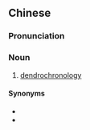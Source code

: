 {{also|树木年代学}}
==Chinese==
{{zh-forms|s=树木年代学|type=23}}

===Pronunciation===
{{zh-pron
|m=shùmù niándàixué
|cat=n
}}

===Noun===
{{zh-noun}}

# [[dendrochronology]]

====Synonyms====
* {{zh-l|年輪年代學}}
* {{zh-l|樹輪年代學}}